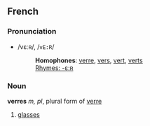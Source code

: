 ==French==
===Pronunciation===
*/vεːʀ/, /<tt>vE:R</tt>/
*:'''Homophones''': [[verre]], [[vers]], [[vert]], [[verts]]
*:[[Rhymes:French:-ε:ʀ|Rhymes: -ε:ʀ]]

===Noun===
'''verres''' ''m, pl'', plural form of [[verre]]

# [[glasses]]